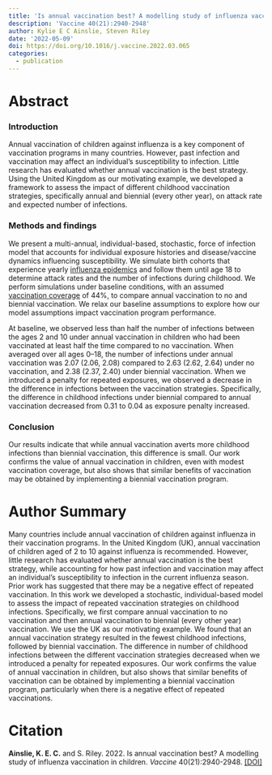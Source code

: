 ```yaml
---
title: 'Is annual vaccination best? A modelling study of influenza vaccination strategies in children'
description: 'Vaccine 40(21):2940-2948'
author: Kylie E C Ainslie, Steven Riley
date: '2022-05-09'
doi: https://doi.org/10.1016/j.vaccine.2022.03.065
categories: 
  - publication
---
```


# Abstract

### Introduction

Annual vaccination of children against influenza is a key component of vaccination programs in many countries. However, past infection and vaccination may affect an individual's susceptibility to infection. Little research has evaluated whether annual vaccination is the best strategy. Using the United Kingdom as our motivating example, we developed a framework to assess the impact of different childhood vaccination strategies, specifically annual and biennial (every other year), on attack rate and expected number of infections.

### Methods and findings

We present a multi-annual, individual-based, stochastic, force of infection model that accounts for individual exposure histories and disease/vaccine dynamics influencing susceptibility. We simulate birth cohorts that experience yearly [influenza epidemics](https://www.sciencedirect.com/topics/medicine-and-dentistry/seasonal-influenza "Learn more about influenza epidemics from ScienceDirect's AI-generated Topic Pages") and follow them until age 18 to determine attack rates and the number of infections during childhood. We perform simulations under baseline conditions, with an assumed [vaccination coverage](https://www.sciencedirect.com/topics/medicine-and-dentistry/vaccination-coverage "Learn more about vaccination coverage from ScienceDirect's AI-generated Topic Pages") of 44%, to compare annual vaccination to no and biennial vaccination. We relax our baseline assumptions to explore how our model assumptions impact vaccination program performance.

At baseline, we observed less than half the number of infections between the ages 2 and 10 under annual vaccination in children who had been vaccinated at least half the time compared to no vaccination. When averaged over all ages 0--18, the number of infections under annual vaccination was 2.07 (2.06, 2.08) compared to 2.63 (2.62, 2.64) under no vaccination, and 2.38 (2.37, 2.40) under biennial vaccination. When we introduced a penalty for repeated exposures, we observed a decrease in the difference in infections between the vaccination strategies. Specifically, the difference in childhood infections under biennial compared to annual vaccination decreased from 0.31 to 0.04 as exposure penalty increased.

### Conclusion

Our results indicate that while annual vaccination averts more childhood infections than biennial vaccination, this difference is small. Our work confirms the value of annual vaccination in children, even with modest vaccination coverage, but also shows that similar benefits of vaccination may be obtained by implementing a biennial vaccination program.

# Author Summary

Many countries include annual vaccination of children against influenza in their vaccination programs. In the United Kingdom (UK), annual vaccination of children aged of 2 to 10 against influenza is recommended. However, little research has evaluated whether annual vaccination is the best strategy, while accounting for how past infection and vaccination may affect an individual's susceptibility to infection in the current influenza season. Prior work has suggested that there may be a negative effect of repeated vaccination. In this work we developed a stochastic, individual-based model to assess the impact of repeated vaccination strategies on childhood infections. Specifically, we first compare annual vaccination to no vaccination and then annual vaccination to biennial (every other year) vaccination. We use the UK as our motivating example. We found that an annual vaccination strategy resulted in the fewest childhood infections, followed by biennial vaccination. The difference in number of childhood infections between the different vaccination strategies decreased when we introduced a penalty for repeated exposures. Our work confirms the value of annual vaccination in children, but also shows that similar benefits of vaccination can be obtained by implementing a biennial vaccination program, particularly when there is a negative effect of repeated vaccinations.

# Citation

**Ainslie, K. E. C.** and S. Riley. 2022. Is annual vaccination best? A modelling study of influenza vaccination in children. *Vaccine* 40(21):2940-2948. [\[DOI\]](https://doi.org/10.1016/j.vaccine.2022.03.065)
